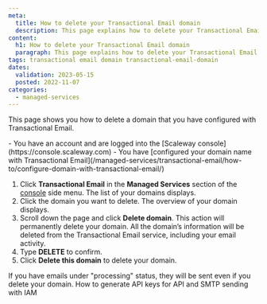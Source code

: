```yaml
---
meta:
  title: How to delete your Transactional Email domain
  description: This page explains how to delete your Transactional Email domain
content:
  h1: How to delete your Transactional Email domain
  paragraph: This page explains how to delete your Transactional Email domain
tags: transactional email domain transactional-email-domain 
dates:
  validation: 2023-05-15
  posted: 2022-11-07
categories:
  - managed-services
---
```


This page shows you how to delete a domain that you have configured with Transactional Email.

<Macro id="iam-requirements" />
 
<Message type="requirement">
 - You have an account and are logged into the [Scaleway console](https://console.scaleway.com)
 - You have [configured your domain name with Transactional Email](/managed-services/transactional-email/how-to/configure-domain-with-transactional-email/)
</Message>

1. Click **Transactional Email** in the **Managed Services** section of the [console](https://console.scaleway.com/) side menu. The list of your domains displays.
2. Click the domain you want to delete. The overview of your domain displays.
3. Scroll down the page and click **Delete domain**.
    <Message type="important">
    This action will permanently delete your domain. All the domain’s information will be deleted from the Transactional Email service, including your email activity.
    </Message>
4. Type **DELETE** to confirm.
5. Click **Delete this domain** to delete your domain.

<Message type="important">
 If you have emails under "processing" status, they will be sent even if you delete your domain.
</Message>

<Navigation title="See Also">
  <PreviousButton to="/managed-services/transactional-email/how-to/generate-api-keys-for-tem-with-iam/">How to generate API keys for API and SMTP sending with IAM</PreviousButton>
</Navigation>